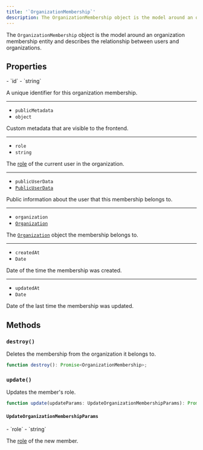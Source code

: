 ```yaml
---
title: '`OrganizationMembership`'
description: The OrganizationMembership object is the model around an organization membership entity and describes the relationship between users and organizations.
---
```


The `OrganizationMembership` object is the model around an organization membership entity and describes the relationship between users and organizations.

## Properties

<Properties>
  - `id`
  - `string`

  A unique identifier for this organization membership.

  ---

  - `publicMetadata`
  - `object`

  Custom metadata that are visible to the frontend.

  ---

  - `role`
  - `string`

  The [role](/docs/organizations/roles-permissions) of the current user in the organization.

  ---

  - `publicUserData`
  - [`PublicUserData`](/docs/references/javascript/types/public-user-data)

  Public information about the user that this membership belongs to.

  ---

  - `organization`
  - [`Organization`](/docs/references/javascript/organization/organization)

  The [`Organization`](/docs/references/javascript/organization/organization) object the membership belongs to.

  ---

  - `createdAt`
  - `Date`

  Date of the time the membership was created.

  ---

  - `updatedAt`
  - `Date`

  Date of the last time the membership was updated.
</Properties>

## Methods

### `destroy()`

Deletes the membership from the organization it belongs to.

```typescript {{ prettier: false }}
function destroy(): Promise<OrganizationMembership>;
```

### `update()`

Updates the member's role.

```typescript {{ prettier: false }}
function update(updateParams: UpdateOrganizationMembershipParams): Promise<OrganizationMembership>;
```

#### `UpdateOrganizationMembershipParams`

<Properties>
  - `role`
  - `string`

  The [role](/docs/organizations/roles-permissions) of the new member.
</Properties>
